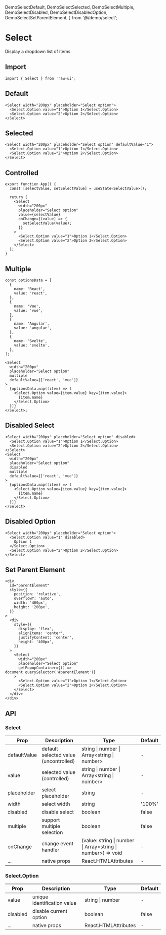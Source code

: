   DemoSelectDefault,
  DemoSelectSelected,
  DemoSelectMultiple,
  DemoSelectDisabled,
  DemoSelectDisabledOption,
  DemoSelectSetParentElement,
} from '@/demo/select';

# Select

Display a dropdown list of items.

## Import

```tsx
import { Select } from 'raw-ui';
```

## Default

<DemoSelectDefault />

```tsx
<Select width="200px" placeholder="Select option">
  <Select.Option value="1">Option 1</Select.Option>
  <Select.Option value="2">Option 2</Select.Option>
</Select>
```

## Selected

<DemoSelectSelected />

```tsx
<Select width="200px" placeholder="Select option" defaultValue="1">
  <Select.Option value="1">Option 1</Select.Option>
  <Select.Option value="2">Option 2</Select.Option>
</Select>
```

## Controlled

```tsx
export function App() {
  const [selectValue, setSelectValue] = useState<SelectValue>();

  return (
    <Select
      width="200px"
      placeholder="Select option"
      value={selectValue}
      onChange={(value) => {
        setSelectValue(value);
      }}
    >
      <Select.Option value="1">Option 1</Select.Option>
      <Select.Option value="2">Option 2</Select.Option>
    </Select>
  );
}
```

## Multiple

<DemoSelectMultiple />

```tsx
const optionsData = [
  {
    name: 'React',
    value: 'react',
  },
  {
    name: 'Vue',
    value: 'vue',
  },
  {
    name: 'Angular',
    value: 'angular',
  },
  {
    name: 'Svelte',
    value: 'svelte',
  },
];

<Select
  width="200px"
  placeholder="Select option"
  multiple
  defaultValue={['react', 'vue']}
>
  {optionsData.map((item) => (
    <Select.Option value={item.value} key={item.value}>
      {item.name}
    </Select.Option>
  ))}
</Select>;
```

## Disabled Select

<DemoSelectDisabled />

```tsx
<Select width="200px" placeholder="Select option" disabled>
  <Select.Option value="1">Option 1</Select.Option>
  <Select.Option value="2">Option 2</Select.Option>
</Select>
<Select
  width="200px"
  placeholder="Select option"
  disabled
  multiple
  defaultValue={['react', 'vue']}
>
  {optionsData.map((item) => (
    <Select.Option value={item.value} key={item.value}>
      {item.name}
    </Select.Option>
  ))}
</Select>
```

## Disabled Option

<DemoSelectDisabledOption />

```tsx
<Select width="200px" placeholder="Select option">
  <Select.Option value="1" disabled>
    Option 1
  </Select.Option>
  <Select.Option value="2">Option 2</Select.Option>
</Select>
```

## Set Parent Element

<DemoSelectSetParentElement />

```tsx
<div
  id="parentElement"
  style={{
    position: 'relative',
    overflowY: 'auto',
    width: '400px',
    height: '200px',
  }}
>
  <div
    style={{
      display: 'flex',
      alignItems: 'center',
      justifyContent: 'center',
      height: '400px',
    }}
  >
    <Select
      width="200px"
      placeholder="Select option"
      getPopupContainer={() => document.querySelector('#parentElement')}
    >
      <Select.Option value="1">Option 1</Select.Option>
      <Select.Option value="2">Option 2</Select.Option>
    </Select>
  </div>
</div>
```

## API

### Select

| Prop         | Description                           | Type                                                           | Default |
| ------------ | ------------------------------------- | -------------------------------------------------------------- | ------- |
| defaultValue | default selected value (uncontrolled) | string \| number \| Array\<string \| number\>                  | -       |
| value        | selected value (controlled)           | string \| number \| Array\<string \| number\>                  | -       |
| placeholder  | select placeholder                    | string                                                         | -       |
| width        | select width                          | string                                                         | '100%'  |
| disabled     | disable select                        | boolean                                                        | false   |
| multiple     | support multiple selection            | boolean                                                        | false   |
| onChange     | change event handler                  | (value: string \| number \| Array\<string \| number\>) => void | -       |
| ...          | native props                          | React.HTMLAttributes                                           | -       |

### Select.Option

| Prop     | Description                 | Type                 | Default |
| -------- | --------------------------- | -------------------- | ------- |
| value    | unique identification value | string \| number     | -       |
| disabled | disable current option      | boolean              | false   |
| ...      | native props                | React.HTMLAttributes | -       |
